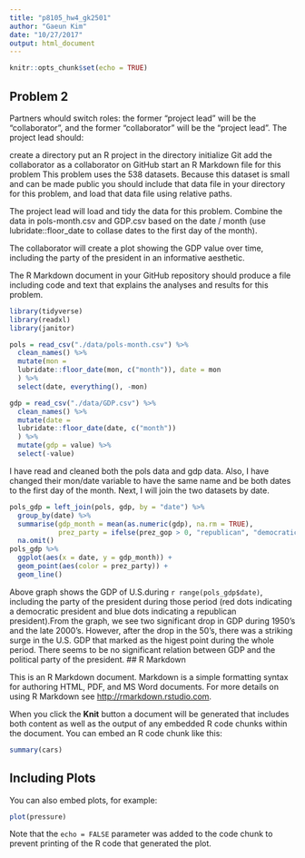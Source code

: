 ```yaml
---
title: "p8105_hw4_gk2501"
author: "Gaeun Kim"
date: "10/27/2017"
output: html_document
---
```


```r
knitr::opts_chunk$set(echo = TRUE)
```

## Problem 2

Partners whould switch roles: the former “project lead” will be the “collaborator”, and the former “collaborator” will be the “project lead”. The project lead should:

create a directory
put an R project in the directory
initialize Git
add the collaborator as a collaborator on GitHub
start an R Markdown file for this problem
This problem uses the 538 datasets. Because this dataset is small and can be made public you should include that data file in your directory for this problem, and load that data file using relative paths.

The project lead will load and tidy the data for this problem. Combine the data in pols-month.csv and  GDP.csv based on the date / month (use lubridate::floor_date to collase dates to the first day of the month).

The collaborator will create a plot showing the GDP value over time, including the party of the president in an informative aesthetic.

The R Markdown document in your GitHub repository should produce a file including code and text that explains the analyses and results for this problem.


```r
library(tidyverse)
library(readxl)
library(janitor)
```


```r
pols = read_csv("./data/pols-month.csv") %>%
  clean_names() %>%
  mutate(mon =
  lubridate::floor_date(mon, c("month")), date = mon
  ) %>%
  select(date, everything(), -mon)

gdp = read_csv("./data/GDP.csv") %>%
  clean_names() %>%
  mutate(date =
  lubridate::floor_date(date, c("month"))
  ) %>%
  mutate(gdp = value) %>%
  select(-value)
```

I have read and cleaned both the pols data and gdp data. Also, I have changed their mon/date variable to have the same name and be both dates to the first day of the 
month. Next, I will join the two datasets by date. 

```r
pols_gdp = left_join(pols, gdp, by = "date") %>%
  group_by(date) %>%
  summarise(gdp_month = mean(as.numeric(gdp), na.rm = TRUE),
            prez_party = ifelse(prez_gop > 0, "republican", "democratic")) %>%
  na.omit()
pols_gdp %>%
  ggplot(aes(x = date, y = gdp_month)) +
  geom_point(aes(color = prez_party)) +
  geom_line()
```

Above graph shows the GDP of U.S.during `r range(pols_gdp$date)`, including the party of the president during those period (red dots indicating a democratic president and blue dots indicating a republican president).From the graph, we see two significant drop in GDP during 1950's and the late 2000's. However, after the drop in the 50's, there was a striking surge in the U.S. GDP that marked as the higest point during the whole period. There seems to be no significant relation between GDP and the political party of the president.
## R Markdown

This is an R Markdown document. Markdown is a simple formatting syntax for authoring HTML, PDF, and MS Word documents. For more details on using R Markdown see <http://rmarkdown.rstudio.com>.

When you click the **Knit** button a document will be generated that includes both content as well as the output of any embedded R code chunks within the document. You can embed an R code chunk like this:

```r
summary(cars)
```

## Including Plots

You can also embed plots, for example:

```r
plot(pressure)
```

Note that the `echo = FALSE` parameter was added to the code chunk to prevent printing of the R code that generated the plot.

